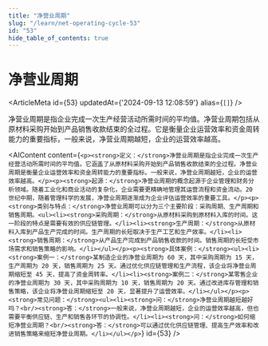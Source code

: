 ```yaml
---
title: "净营业周期"
slug: "/learn/net-operating-cycle-53"
id: "53"
hide_table_of_contents: true
---
```



# 净营业周期

<ArticleMeta id={53} updatedAt={'2024-09-13 12:08:59'} alias={`[]`} />
<div className='border-solid border-b border-t-0 my-4 border-[var(--ifm-color-gray-300)]' />

净营业周期是指企业完成一次生产经营活动所需时间的平均值。净营业周期包括从原材料采购开始到产品销售收款结束的全过程。它是衡量企业运营效率和资金周转能力的重要指标，一般来说，净营业周期越短，企业的运营效率越高。

<AIContent content={`<p><strong>定义：</strong>净营业周期是指企业完成一次生产经营活动所需时间的平均值。它涵盖了从原材料采购开始到产品销售收款结束的全过程。净营业周期是衡量企业运营效率和资金周转能力的重要指标。一般来说，净营业周期越短，企业的运营效率越高。</p><p><strong>起源：</strong>净营业周期的概念起源于企业管理和财务分析领域。随着工业化和商业活动的复杂化，企业需要更精确地管理其运营流程和资金流动。20 世纪中期，随着管理科学的发展，净营业周期逐渐成为企业评估运营效率的重要工具。</p><p><strong>类别与特点：</strong>净营业周期可以分为三个主要阶段：采购周期、生产周期和销售周期。<ul><li><strong>采购周期：</strong>从原材料采购到原材料入库的时间。这一阶段的特点是需要有效的供应链管理。</li><li><strong>生产周期：</strong>从原材料入库到产品生产完成的时间。生产周期的长短取决于生产工艺和生产效率。</li><li><strong>销售周期：</strong>从产品生产完成到产品销售收款的时间。销售周期的长短受市场需求和销售策略的影响。</li></ul></p><p><strong>具体案例：</strong><ul><li><strong>案例一：</strong>某制造企业的净营业周期为 60 天，其中采购周期为 15 天，生产周期为 20 天，销售周期为 25 天。通过优化供应链管理和生产流程，该企业将净营业周期缩短至 45 天，提高了资金周转率。</li><li><strong>案例二：</strong>某零售企业的净营业周期为 30 天，其中采购周期为 10 天，销售周期为 20 天。通过改进库存管理和销售策略，该企业将净营业周期缩短至 20 天，显著提升了运营效率。</li></ul></p><p><strong>常见问题：</strong><ul><li><strong>问：</strong>净营业周期越短越好吗？<br/><strong>答：</strong>一般来说，净营业周期越短，企业的运营效率越高，但也需要平衡供应链、生产和销售各环节的协调性。</li><li><strong>问：</strong>如何缩短净营业周期？<br/><strong>答：</strong>可以通过优化供应链管理、提高生产效率和改进销售策略来缩短净营业周期。</li></ul></p>`} id={53} />
